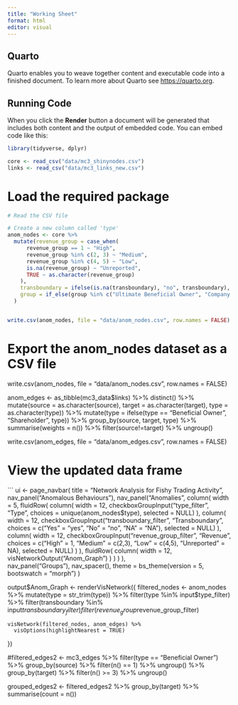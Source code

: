 ```yaml
---
title: "Working Sheet"
format: html
editor: visual
---
```


## Quarto

Quarto enables you to weave together content and executable code into a finished document. To learn more about Quarto see <https://quarto.org>.

## Running Code

When you click the **Render** button a document will be generated that includes both content and the output of embedded code. You can embed code like this:

```r
library(tidyverse, dplyr)
```

```r
core <- read_csv("data/mc3_shinynodes.csv")
links <- read_csv("data/mc3_links_new.csv")


```
# Load the required package
```r


# Read the CSV file

# Create a new column called 'type'
anom_nodes <- core %>%
  mutate(revenue_group = case_when(
      revenue_group == 1 ~ "High",
      revenue_group %in% c(2, 3) ~ "Medium",
      revenue_group %in% c(4, 5) ~ "Low",
      is.na(revenue_group) ~ "Unreported",
      TRUE ~ as.character(revenue_group)
    ),
    transboundary = ifelse(is.na(transboundary), "no", transboundary),
    group = if_else(group %in% c("Ultimate Beneficial Owner", "Company Contact", "Shareholder", "Multi-role Entity"), group, "Company")
  )



```

```r
write.csv(anom_nodes, file = "data/anom_nodes.csv", row.names = FALSE)
```

# Export the anom_nodes dataset as a CSV file
write.csv(anom_nodes, file = "data/anom_nodes.csv", row.names = FALSE)

anom_edges <-
  as_tibble(mc3_data$links) %>%
  distinct() %>%
  mutate(source = as.character(source),
         target = as.character(target),
         type = as.character(type)) %>%
  mutate(type = ifelse(type == "Beneficial Owner", "Shareholder", type)) %>%
  group_by(source, target, type) %>%
  summarise(weights = n()) %>%
  filter(source!=target) %>%
  ungroup()



write.csv(anom_edges, file = "data/anom_edges.csv", row.names = FALSE)

# View the updated data frame


```
ui <- page_navbar(
  title = "Network Analysis for Fishy Trading Activity",
  nav_panel("Anomalous Behaviours"),
  nav_panel("Anomalies",
            column(
              width = 5,
              fluidRow(
                column(
                  width = 12,
                  checkboxGroupInput("type_filter", "Type", choices = unique(anom_nodes$type), selected = NULL)
                ),
                column(
                  width = 12,
                  checkboxGroupInput("transboundary_filter", "Transboundary", choices = c("Yes" = "yes", "No" = "no", "NA" = "NA"), selected = NULL)
                ),
                column(
                  width = 12,
                  checkboxGroupInput("revenue_group_filter", "Revenue", choices = c("High" = 1, "Medium" = c(2,3), "Low" = c(4,5), "Unreported" = NA), selected = NULL)
                )
              ),
              fluidRow(
                column(
                  width = 12,
                  visNetworkOutput("Anom_Graph")
                )
              )
            )
  ),       
  nav_panel("Groups"),
  nav_spacer(),
  theme = bs_theme(version = 5, bootswatch = "morph")
)



 output$Anom_Graph <- renderVisNetwork({
    filtered_nodes <- anom_nodes %>%
      mutate(type = str_trim(type)) %>%
      filter(type %in% input$type_filter) %>%
      filter(transboundary %in% input$transboundary_filter) %>%
      filter(revenue_group %in% input$revenue_group_filter)
    
    visNetwork(filtered_nodes, anom_edges) %>%
      visOptions(highlightNearest = TRUE)
  })


#filtered_edges2 <- mc3_edges %>%
  filter(type == "Beneficial Owner") %>%
  group_by(source) %>%
  filter(n() == 1) %>%
  ungroup() %>%
  group_by(target) %>%
  filter(n() >= 3) %>%
  ungroup()
  
  grouped_edges2 <- filtered_edges2 %>%
  group_by(target) %>%
  summarise(count = n())
